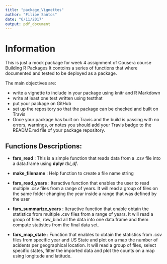 ```yaml
---
title: "package_Vignettes"
author: "Filipe Santos"
date: "6/11/2017"
output: pdf_document
---
```



# Information
This is just a mock package for week 4 assignment of Cousera course Building R Packages
It contoins a series of functions that where documented and tested to be deployed
 as a package.
 
The main objectives are:
 
- write a vignette to include in your package using knitr and R Markdown
- write at least one test written using testthat
- put your package on GitHub
- set up the repository so that the package can be checked and built on Travis
- Once your package has built on Travis and the build is passing with no errors, warnings, or notes you should add your Travis badge to the README.md file of your package repository.

## Functions Descriptions:

- **fars_read** : This is a simple function that reads data from a .csv file into a data.frame using **dplyr** *tbl_df*.
- **make_filename** : Help function to create a file name string

- **fars_read_years**  : Iteractive function that enables the user to read multiple .csv files from a range of years. It will read a group of files on the same folder changing the year inside a range that was defined by the user

- **fars_summarize_years** : Iteractive function that enable obtain the statistics from multiple .csv files from a range of years. It will read a group of files, row_bind all the data into one data.frame and them compute statistics from the final data set.

- **fars_map_state**  : Function that enables to obtain the statistics from .csv files from specific year and US State and plot on a map the number of acidents per geographical location. It will read a group of files, select specific states, filter the imported data and plot the counts on a map using longitude and latitude.
